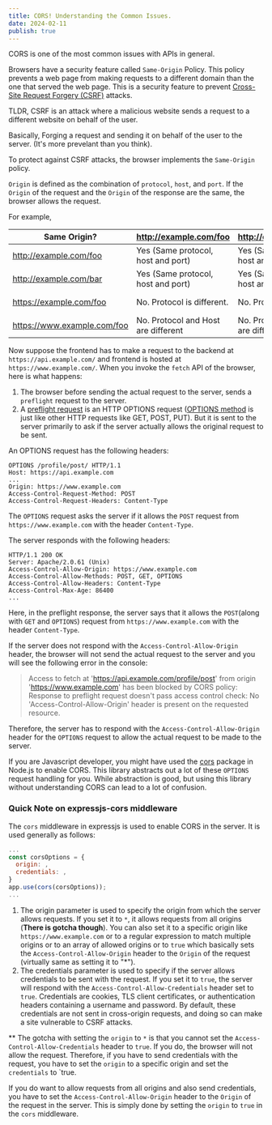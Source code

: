 ```yaml
---
title: CORS! Understanding the Common Issues.
date: 2024-02-11
publish: true
---
```


CORS is one of the most common issues with APIs in general.

Browsers have a security feature called `Same-Origin` Policy. This policy prevents a web page from making requests to a 
different domain than the one that served the web page. 
This is a security feature to prevent [Cross-Site Request Forgery (CSRF)](https://www.hacksplaining.com/exercises/csrf) attacks.

TLDR, CSRF is an attack where a malicious website sends a request to a different website on behalf of the user.

Basically, Forging a request and sending it on behalf of the user to the server. (It's more prevelant than you think).

To protect against CSRF attacks, the browser implements the `Same-Origin` policy.

`Origin` is defined as the combination of `protocol`, `host`, and `port`.
If the `Origin` of the request and the `Origin` of the response are the same, the browser allows the request.

For example, 

| Same Origin?                | http://example.com/foo              | http://example.com/bar              | https://example.com/foo            | https://www.example.com/foo         |
|-----------------------------|-------------------------------------|-------------------------------------|------------------------------------|-------------------------------------|
| http://example.com/foo      | Yes (Same protocol, host and port)  | Yes (Same protocol, host and port)  | No. Protocol is different          | No. Protocol and Host are different |
| http://example.com/bar      | Yes (Same protocol, host and port)  | Yes (Same protocol, host and port)  | No. Protocol is different          | No. Protocol and Host are different |
| https://example.com/foo     | No. Protocol is different.          | No. Protocol is different           | Yes (Same protocol, host and port) | No. Host is different               |
| https://www.example.com/foo | No. Protocol and Host are different | No. Protocol and Host are different | No. Host is different              | Yes (Same protocol, host and port)  |


Now suppose the frontend has to make a request to the backend at `https://api.example.com/` and frontend is hosted
at `https://www.example.com/`. When you invoke the `fetch` API of the browser, here is what happens:

1. The browser before sending the actual request to the server, sends a `preflight` request to the server.
2. A [preflight request](https://developer.mozilla.org/en-US/docs/Glossary/Preflight_request) is an HTTP OPTIONS request
([OPTIONS method](https://developer.mozilla.org/en-US/docs/Web/HTTP/Methods/OPTIONS) is just like other HTTP requests like GET, POST, PUT). But
it is sent to the server primarily to ask if the server actually allows the original request to be sent.

An OPTIONS request has the following headers:

```http
OPTIONS /profile/post/ HTTP/1.1
Host: https://api.example.com
...
Origin: https://www.example.com
Access-Control-Request-Method: POST
Access-Control-Request-Headers: Content-Type
```

The `OPTIONS` request asks the server if it allows the `POST` request from `https://www.example.com` with the header `Content-Type`.

The server responds with the following headers:

```http
HTTP/1.1 200 OK
Server: Apache/2.0.61 (Unix)
Access-Control-Allow-Origin: https://www.example.com
Access-Control-Allow-Methods: POST, GET, OPTIONS
Access-Control-Allow-Headers: Content-Type
Access-Control-Max-Age: 86400
...
```

Here, in the preflight response, the server says that it allows the `POST`(along with `GET` and `OPTIONS`) request from `https://www.example.com` with the header `Content-Type`.

If the server does not respond with the `Access-Control-Allow-Origin` header, 
the browser will not send the actual request to the server and you will see the following error in the console:

> Access to fetch at 'https://api.example.com/profile/post' from origin 
'https://www.example.com' has been blocked by CORS policy: Response to preflight request doesn't 
pass access control check: No 'Access-Control-Allow-Origin' header is present on the requested resource. 

Therefore, the server has to respond with the `Access-Control-Allow-Origin` header for the `OPTIONS` request to allow the actual request
to be made to the server.

If you are Javascript developer, you might have used the [cors](https://github.com/expressjs/cors/) package in Node.js to enable CORS. This library abstracts
out a lot of these `OPTIONS` request handling for you. While abstraction is good, but using this library without understanding
CORS can lead to a lot of confusion.

### Quick Note on expressjs-cors middleware

The `cors` middleware in expressjs is used to enable CORS in the server. It is used generally as follows:

```javascript
...
const corsOptions = {
  origin: ,
  credentials: ,
}
app.use(cors(corsOptions));
...
```

1. The origin parameter is used to specify the origin from which the server allows requests. If you set it to `*`, it allows requests from all origins (**There is gotcha though**). You can
also set it to a specific origin like `https://www.example.com` or to a regular expression to match multiple origins or to an array of
allowed origins or to `true` which basically sets the `Access-Control-Allow-Origin` header to the `Origin` of the request (virtually same
as setting it to "*").
2. The credentials parameter is used to specify if the server allows credentials to be sent with the request. If you set it to `true`, the server will respond with the `Access-Control-Allow-Credentials` header set to `true`.
Credentials are cookies, TLS client certificates, or authentication headers containing a username and password. By default, these credentials are not sent in cross-origin requests, and doing so can make a site vulnerable to CSRF attacks.

** The gotcha with setting the `origin` to `*` is that you cannot set the `Access-Control-Allow-Credentials` header to `true`. 
If you do, the browser will not allow the request. Therefore, if you have to send credentials with the request, 
you have to set the `origin` to a specific origin and set the `credentials` to `true. 

If you do want to allow requests from all origins and also send credentials, you have to set the `Access-Control-Allow-Origin` header to the `Origin` of the request in the server.
This is simply done by setting the `origin` to `true` in the `cors` middleware.
